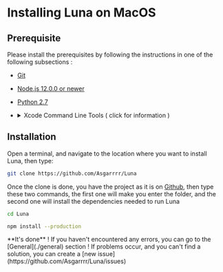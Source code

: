 
# Installing Luna on MacOS

## Prerequisite
Please install the prerequisites by following the instructions in one of the following subsections :

- [Git](https://git-scm.com/book/en/v2/Getting-Started-Installing-Git)
- [Node.js 12.0.0 or newer](https://nodejs.org/en/)
- [Python 2.7](https://www.python.org/downloads/release/python-270/)
- <details>
    <summary style={{ display: 'inline' }}>
        Xcode Command Line Tools ( click for information )
    </summary>

    Type the command `xcode-select --install`

    ![powershellAdmin](/installation/mac/xcode-selectInstall.png)

    Click “Install” to download and install Xcode Command Line Tools.

    The instructions in the alert box are confusing. You don’t need to "Get Xcode" from the App Store. Just click "Install" for the Xcode Command Line Tools. If you have a slow Internet connection, it may take many minutes.

    If the download takes a very long time (over an hour) or fails, you can try an alternative. Go to https://developer.apple.com/downloads/more and enter your Apple ID and password. You'll be asked to agree to the terms of the Apple Developer Program. You'll see a list of software packages you can download. Look for the latest version of Command Line Tools and click to download the .dmg file. Downloading the .dmg file is much faster than waiting for the command-line-based download. Install the .dmg file by clicking on the package icon.
</details>

## Installation


Open a terminal, and navigate to the location where you want to install Luna, then type:

```bash
git clone https://github.com/Asgarrrr/Luna
```

Once the clone is done, you have the project as it is on [Github](https://github.com/Asgarrrr/Luna),
then type these two commands, the first one will make you enter the folder, and the second one will install
the dependencies needed to run Luna

```bash
cd Luna
```

```bash
npm install --production
```

<Callout emoji="🔥">
  **It's done** ! If you haven't encountered any errors, you can go to the [General](./general) section !
  If problems occur, and you can't find a solution, you can create a [new issue](https://github.com/Asgarrrr/Luna/issues)
</Callout>

